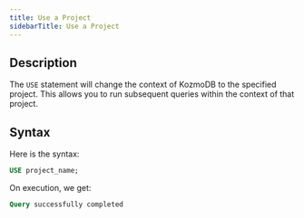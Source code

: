 ```yaml
---
title: Use a Project
sidebarTitle: Use a Project
---
```


## Description

The `USE` statement will change the context of KozmoDB to the specified project. This allows you to run subsequent queries within the context of that project.

## Syntax

Here is the syntax:

```sql
USE project_name;
```

On execution, we get:

```sql
Query successfully completed
```
